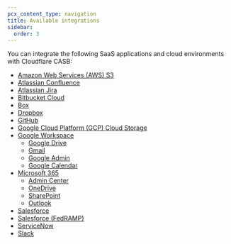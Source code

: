```yaml
---
pcx_content_type: navigation
title: Available integrations
sidebar:
  order: 3
---
```


You can integrate the following SaaS applications and cloud environments with Cloudflare CASB:

- [Amazon Web Services (AWS) S3](/cloudflare-one/applications/casb/casb-integrations/aws-s3/)
- [Atlassian Confluence](/cloudflare-one/applications/casb/casb-integrations/atlassian-confluence/)
- [Atlassian Jira](/cloudflare-one/applications/casb/casb-integrations/atlassian-jira/)
- [Bitbucket Cloud](/cloudflare-one/applications/casb/casb-integrations/bitbucket-cloud/)
- [Box](/cloudflare-one/applications/casb/casb-integrations/box/)
- [Dropbox](/cloudflare-one/applications/casb/casb-integrations/dropbox/)
- [GitHub](/cloudflare-one/applications/casb/casb-integrations/github/)
- [Google Cloud Platform (GCP) Cloud Storage](/cloudflare-one/applications/casb/casb-integrations/gcp-cloud-storage/)
- [Google Workspace](/cloudflare-one/applications/casb/casb-integrations/google-workspace/)
  - [Google Drive](/cloudflare-one/applications/casb/casb-integrations/google-workspace/google-drive/)
  - [Gmail](/cloudflare-one/applications/casb/casb-integrations/google-workspace/gmail/)
  - [Google Admin](/cloudflare-one/applications/casb/casb-integrations/google-workspace/google-admin/)
  - [Google Calendar](/cloudflare-one/applications/casb/casb-integrations/google-workspace/google-calendar/)
- [Microsoft 365](/cloudflare-one/applications/casb/casb-integrations/microsoft-365/)
  - [Admin Center](/cloudflare-one/applications/casb/casb-integrations/microsoft-365/admin-center/)
  - [OneDrive](/cloudflare-one/applications/casb/casb-integrations/microsoft-365/onedrive/)
  - [SharePoint](/cloudflare-one/applications/casb/casb-integrations/microsoft-365/sharepoint/)
  - [Outlook](/cloudflare-one/applications/casb/casb-integrations/microsoft-365/outlook/)
- [Salesforce](/cloudflare-one/applications/casb/casb-integrations/salesforce/)
- [Salesforce (FedRAMP)](/cloudflare-one/applications/casb/casb-integrations/salesforce-fedramp/)
- [ServiceNow](/cloudflare-one/applications/casb/casb-integrations/servicenow/)
- [Slack](/cloudflare-one/applications/casb/casb-integrations/slack/)
